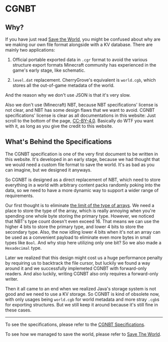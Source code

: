 ﻿---
sidebar_position: 3
---

# CGNBT

## Why?

If you have just read [Save the World](save-the-world.mdx), you might be confused about why are we making our own file format alongside with a KV database. There are mainly two applications:

1. Official portable exported data in `.cgr` format to avoid the various structure export formats Minecraft community has experienced in the game's early stage, like schematic.

2. `level.dat` replacement. CherryGrove's equivalent is `world.cgb`, which stores all the out-of-game metadata of the world.

And the reason why we don't use JSON is that it's very slow.

Also we don't use (Minecraft) NBT, because NBT specifications' license is not clear, and NBT has some design flaws that we want to avoid. CGNBT specifications' license is clear as all documentations in this website: Just scroll to the bottom of the page, [CC-BY-4.0](https://creativecommons.org/licenses/by/4.0). Basically do WTF you want with it, as long as you give the credit to this website.

## What's Behind the Specifications

The CGNBT specification is one of the very first document to be written in this website. It's developed in an early stage, because we had thought that we would need a custom file format to save the world. It's as bad as you can imagine, but we designed it anyways.

So CGNBT is designed as a direct replacement of NBT, which need to store everything in a world with arbitrary content packs randomly poking into the data, so we need to have a more dynamic way to support a wider range of requirements.

Our first thought is to eliminate [the limit of the type of arrays](https://minecraft.wiki/w/NBT_format#:~:text=%5BByte%20Array%5D,2s%2C3i%2C4l%5D). We need a place to store the type of the array, which is really annoying when you're spending one whole byte storing the primary type. However, we noticed that NBT's type count doesn't even exceed 16. That means we can use the higher 4 bits to store the primary type, and lower 4 bits to store the secondary type. Also, the now idling lower 4 bits when it's not an array can be used as a convenient payload to eliminate even more bytes in small types like `Bool`. And why stop here utilizing only one bit? So we also made a `Hexadecimal` type.

Later we realized that this design might cost us a huge performance penalty by requiring us to backtrack the file cursor, but luckily we found a way around it and we successfully implemeted CGNBT with forward-only readers. And also luckily, writing CGNBT also only requires a forward-only writer.

Then it all came to an end when we realized Java's storage system is not good and we need to use a KV storage. So CGNBT is kind of obsolete now, with only usages being `world.cgb` for world metadata and more stray `.cgb`s for exporting structures. But we still keep it around because it's still fine in these cases.

---

To see the specifications, please refer to the [CGNBT Specifications](../references/format/cgnbt).

To see how we managed to save the world, please refer to [Save The World](save-the-world).